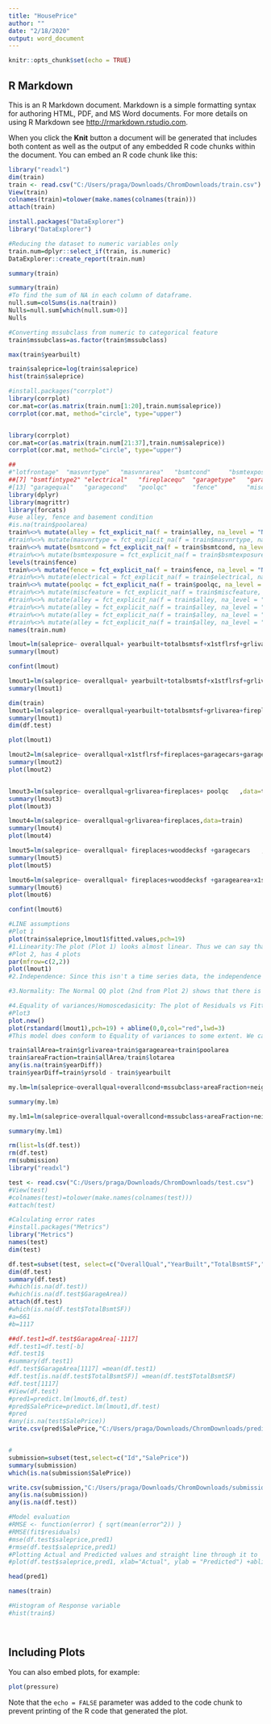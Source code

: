 ---
title: "HousePrice"
author: ""
date: "2/18/2020"
output: word_document
---

```{r setup, include=FALSE}
knitr::opts_chunk$set(echo = TRUE)
```

## R Markdown

This is an R Markdown document. Markdown is a simple formatting syntax for authoring HTML, PDF, and MS Word documents. For more details on using R Markdown see <http://rmarkdown.rstudio.com>.

When you click the **Knit** button a document will be generated that includes both content as well as the output of any embedded R code chunks within the document. You can embed an R code chunk like this:

```{r cars}
library("readxl")
dim(train)
train <- read.csv("C:/Users/praga/Downloads/ChromDownloads/train.csv")
View(train)
colnames(train)=tolower(make.names(colnames(train)))
attach(train)

install.packages("DataExplorer")
library("DataExplorer")
```
```{r}

#Reducing the dataset to numeric variables only
train.num=dplyr::select_if(train, is.numeric)
DataExplorer::create_report(train.num)
```





```{r}
summary(train)

```

```{r}
summary(train)
#To find the sum of NA in each column of dataframe.
null.sum=colSums(is.na(train))
Nulls=null.sum[which(null.sum>0)]
Nulls
```

```{r}
#Converting mssubclass from numeric to categorical feature
train$mssubclass=as.factor(train$mssubclass)   

```

```{r}
max(train$yearbuilt)
```



```{r}
train$saleprice=log(train$saleprice)
hist(train$saleprice)

```

```{r}

#install.packages("corrplot")
library(corrplot)
cor.mat=cor(as.matrix(train.num[1:20],train.num$saleprice))
corrplot(cor.mat, method="circle", type="upper")


library(corrplot)
cor.mat=cor(as.matrix(train.num[21:37],train.num$saleprice))
corrplot(cor.mat, method="circle", type="upper")
```

```{r}
##
#"lotfrontage"  "masvnrtype"   "masvnrarea"   "bsmtcond"     "bsmtexposure" "bsmtfintype1"
##[7] "bsmtfintype2" "electrical"   "fireplacequ"  "garagetype"   "garageyrblt"  "garagefinish"
#[13] "garagequal"   "garagecond"   "poolqc"       "fence"        "miscfeature" 
library(dplyr)
library(magrittr)
library(forcats)
#use alley, fence and basement condition
#is.na(train$poolarea)
train%<>% mutate(alley = fct_explicit_na(f = train$alley, na_level = "None"))
#train%<>% mutate(masvnrtype = fct_explicit_na(f = train$masvnrtype, na_level = "None"))
train%<>% mutate(bsmtcond = fct_explicit_na(f = train$bsmtcond, na_level = "None"))
#train%<>% mutate(bsmtexposure = fct_explicit_na(f = train$bsmtexposure, na_level = "None"))
levels(train$fence)
train%<>% mutate(fence = fct_explicit_na(f = train$fence, na_level = "None"))
#train%<>% mutate(electrical = fct_explicit_na(f = train$electrical, na_level ="None"))
train%<>% mutate(poolqc = fct_explicit_na(f = train$poolqc, na_level = "None"))
#train%<>% mutate(miscfeature = fct_explicit_na(f = train$miscfeature, na_level = "None"))
#train%<>% mutate(alley = fct_explicit_na(f = train$alley, na_level = "None"))
#train%<>% mutate(alley = fct_explicit_na(f = train$alley, na_level = "None"))
#train%<>% mutate(alley = fct_explicit_na(f = train$alley, na_level = "None"))
#train%<>% mutate(alley = fct_explicit_na(f = train$alley, na_level = "None"))
names(train.num)
```

```{r}
lmout=lm(saleprice~ overallqual+ yearbuilt+totalbsmtsf+x1stflrsf+grlivarea+fullbath+totrmsabvgrd+fireplaces+garagecars+garagearea+wooddecksf+openporchsf+alley+poolqc+fence,data=train)
summary(lmout)
```
```{r}
confint(lmout)
```



```{r}
lmout1=lm(saleprice~ overallqual+ yearbuilt+totalbsmtsf+x1stflrsf+grlivarea+fireplaces+garagecars+garagearea+wooddecksf+poolqc,data=train)
summary(lmout1)
```

```{r}
dim(train)
lmout1=lm(saleprice~ overallqual+yearbuilt+totalbsmtsf+grlivarea+fireplaces+wooddecksf,data=train)
summary(lmout1)
dim(df.test)
```
```{r}
plot(lmout1)
```


```{r}
lmout2=lm(saleprice~ overallqual+x1stflrsf+fireplaces+garagecars+garagearea+wooddecksf+poolqc,data=train)
summary(lmout2)
plot(lmout2)
```

```{r}
```


```{r}
lmout3=lm(saleprice~ overallqual+grlivarea+fireplaces+ poolqc   ,data=train)
summary(lmout3)
plot(lmout3)
```
```{r}
lmout4=lm(saleprice~ overallqual+grlivarea+fireplaces,data=train)
summary(lmout4)
plot(lmout4)
```

```{r}
lmout5=lm(saleprice~ overallqual+ fireplaces+wooddecksf +garagecars   ,data=train)
summary(lmout5)
plot(lmout5)
```

```{r}
lmout6=lm(saleprice~ overallqual+ fireplaces+wooddecksf +garagearea+x1stflrsf,data=train)
summary(lmout6)
plot(lmout6)
```

```{r}
confint(lmout6)
```
```{r}
#LINE assumptions
#Plot 1
plot(train$saleprice,lmout1$fitted.values,pch=19)
#1.Linearity:The plot (Plot 1) looks almost linear. Thus we can say that the model conforms to the assumptions of linearity.
#Plot 2, has 4 plots
par(mfrow=c(2,2))
plot(lmout1)
#2.Independence: Since this isn't a time series data, the independence doesn't come into picture.

#3.Normality: The Normal QQ plot (2nd from Plot 2) shows that there is a pattern. At the mid values, the data points are conforming to the normality line. At the extremes, the data points are dispersed. The regression model is not violating the normality assumption too much.

#4.Equality of variances/Homoscedasicity: The plot of Residuals vs Fitted values (1st and 3rd from plot2) show that as the fitted values along x increase, the residuals decrease and then increase a bit. This pattern is indicated by red line on the plot.This shows that the model conforms to the assumptions of Homoscedasticity of residuals.Almost equal variance below and above the horizontal line can be seen. 
#Plot3
plot.new()
plot(rstandard(lmout1),pch=19) + abline(0,0,col="red",lwd=3)
#This model does conform to Equality of variances to some extent. We can see from the plot (Plot 3) that we have data points above the linear line at the extreme left and a few below it.
```

```{r}
train$allArea=train$grlivarea+train$garagearea+train$poolarea      
train$areaFraction=train$allArea/train$lotarea
any(is.na(train$yearDiff))
train$yearDiff=train$yrsold - train$yearbuilt

my.lm=lm(saleprice~overallqual+overallcond+mssubclass+areaFraction+neighborhood+mszoning+housestyle+log(yearbuilt)+heating+neighborhood+foundation+bsmtqual+kitchenqual,data=train)

summary(my.lm)

```

```{r}
my.lm1=lm(saleprice~overallqual+overallcond+mssubclass+areaFraction+neighborhood+mszoning+housestyle+yearbuilt+heating+neighborhood+foundation+bsmtqual+kitchenqual,data=train)

summary(my.lm1)
```



```{r}
rm(list=ls(df.test))
rm(df.test)
rm(submission)
library("readxl")

test <- read.csv("C:/Users/praga/Downloads/ChromDownloads/test.csv")
#View(test)
#colnames(test)=tolower(make.names(colnames(test)))
#attach(test)
```



```{r}


#Calculating error rates
#install.packages("Metrics")
library("Metrics")
names(test)
dim(test)

df.test=subset(test, select=c("OverallQual","YearBuilt","TotalBsmtSF","GrLivArea","Fireplaces","WoodDeckSF","GarageArea"))
dim(df.test)
summary(df.test)
#which(is.na(df.test))
#which(is.na(df.test$GarageArea))
attach(df.test)
#which(is.na(df.test$TotalBsmtSF))
#a=661
#b=1117

##df.test1=df.test$GarageArea[-1117]
#df.test1=df.test[-b]
#df.test1$
#summary(df.test1)
#df.test$GarageArea[1117] =mean(df.test1)
#df.test[is.na(df.test$TotalBsmtSF)] =mean(df.test$TotalBsmtSF)
#df.test[1117]
#View(df.test)
#pred1=predict.lm(lmout6,df.test)
#pred$SalePrice=predict.lm(lmout1,df.test) 
#pred
#any(is.na(test$SalePrice))
write.csv(pred$SalePrice,"C:/Users/praga/Downloads/ChromDownloads/predictions.csv",row.names = FALSE)


# 
submission=subset(test,select=c("Id","SalePrice"))
summary(submission)
which(is.na(submission$SalePrice))

write.csv(submission,"C:/Users/praga/Downloads/ChromDownloads/submission.csv",row.names = FALSE)
any(is.na(submission))
any(is.na(df.test))

#Model evaluation
#RMSE <- function(error) { sqrt(mean(error^2)) }
#RMSE(fit$residuals)
#mse(df.test$saleprice,pred1)
#rmse(df.test$saleprice,pred1)
#Plotting Actual and Predicted values and straight line through it to 
#plot(df.test$saleprice,pred1, xlab="Actual", ylab = "Predicted") +abline(0,1,col="red")

```

```{r}
head(pred1)

```

```{r}
names(train)

#Histogram of Response variable
#hist(train$)
```


```{r}
```


```{r}
```

## Including Plots

You can also embed plots, for example:

```{r pressure, echo=FALSE}
plot(pressure)
```

Note that the `echo = FALSE` parameter was added to the code chunk to prevent printing of the R code that generated the plot.
